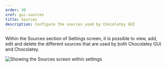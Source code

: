 ```yaml
---
order: 30
xref: gui-sources
title: Sources
description: Configure the sources used by Chocolatey GUI
---
```


Within the Sources section of Settings screen, it is possible to view, add, edit and delete the different sources that are used by both Chocolatey GUI and Chocolatey.

![Showing the Sources screen within settings](https://img.chocolatey.org/docs/chocolatey-gui/user_interface_settings_sources.png "Showing the Sources screen within settings")
